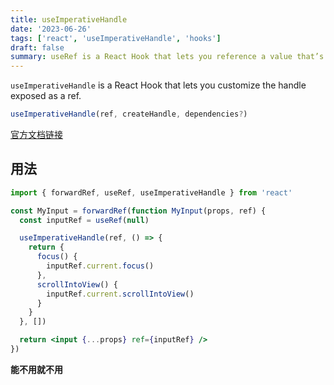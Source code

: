 ```yaml
---
title: useImperativeHandle
date: '2023-06-26'
tags: ['react', 'useImperativeHandle', 'hooks']
draft: false
summary: useRef is a React Hook that lets you reference a value that’s not needed for rendering.
---
```


`useImperativeHandle` is a React Hook that lets you customize the handle exposed as a ref.

```jsx
useImperativeHandle(ref, createHandle, dependencies?)
```

[官方文档链接](https://react.dev/reference/react/useImperativeHandle)

## 用法

```jsx
import { forwardRef, useRef, useImperativeHandle } from 'react'

const MyInput = forwardRef(function MyInput(props, ref) {
  const inputRef = useRef(null)

  useImperativeHandle(ref, () => {
    return {
      focus() {
        inputRef.current.focus()
      },
      scrollIntoView() {
        inputRef.current.scrollIntoView()
      }
    }
  }, [])

  return <input {...props} ref={inputRef} />
})
```
**能不用就不用**